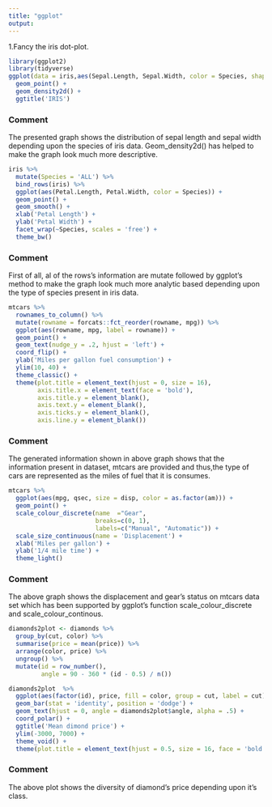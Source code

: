 ---
title: "ggplot"
output: 
---


1.Fancy the iris dot-plot.
```{r}
library(ggplot2)
library(tidyverse)
ggplot(data = iris,aes(Sepal.Length, Sepal.Width, color = Species, shape = Species)) +
  geom_point() +
  geom_density2d() +
  ggtitle('IRIS') 

```
### Comment
The presented graph shows the distribution of sepal length and sepal width depending upon the species of iris data. Geom_density2d() has helped to make the graph look much more descriptive.

```{r}
iris %>%
  mutate(Species = 'ALL') %>%
  bind_rows(iris) %>%
  ggplot(aes(Petal.Length, Petal.Width, color = Species)) +
  geom_point() +
  geom_smooth() +
  xlab('Petal Length') +
  ylab('Petal Width') +
  facet_wrap(~Species, scales = 'free') +
  theme_bw()
```
### Comment
First of all, al of the rows's information are mutate followed by ggplot's method to make the graph look much more analytic based depending upon the type of species present in iris data.

```{r}
mtcars %>%
  rownames_to_column() %>%
  mutate(rowname = forcats::fct_reorder(rowname, mpg)) %>%
  ggplot(aes(rowname, mpg, label = rowname)) +
  geom_point() +
  geom_text(nudge_y = .2, hjust = 'left') +
  coord_flip() +
  ylab('Miles per gallon fuel consumption') +
  ylim(10, 40) +
  theme_classic() +
  theme(plot.title = element_text(hjust = 0, size = 16),
        axis.title.x = element_text(face = 'bold'),
        axis.title.y = element_blank(),
        axis.text.y = element_blank(),
        axis.ticks.y = element_blank(),
        axis.line.y = element_blank())
```
### Comment
The generated information shown in above graph shows that the information present in dataset, mtcars are provided and thus,the type of cars are represented as the miles of fuel that it is consumes.


```{r}
mtcars %>%
  ggplot(aes(mpg, qsec, size = disp, color = as.factor(am))) +
  geom_point() +
  scale_colour_discrete(name  ="Gear",
                        breaks=c(0, 1),
                        labels=c("Manual", "Automatic")) +
  scale_size_continuous(name = 'Displacement') +
  xlab('Miles per gallon') +
  ylab('1/4 mile time') +
  theme_light()
```

### Comment
The above graph shows the displacement and gear's status on mtcars data set which has been supported by ggplot's function scale_colour_discrete and scale_colour_continous.
```{r}
diamonds2plot <- diamonds %>%
  group_by(cut, color) %>%
  summarise(price = mean(price)) %>%
  arrange(color, price) %>%
  ungroup() %>%
  mutate(id = row_number(),
         angle = 90 - 360 * (id - 0.5) / n())

diamonds2plot  %>%
  ggplot(aes(factor(id), price, fill = color, group = cut, label = cut)) +
  geom_bar(stat = 'identity', position = 'dodge') +
  geom_text(hjust = 0, angle = diamonds2plot$angle, alpha = .5) +
  coord_polar() +
  ggtitle('Mean dimond price') +
  ylim(-3000, 7000) +
  theme_void() +
  theme(plot.title = element_text(hjust = 0.5, size = 16, face = 'bold'))
```

### Comment
The above plot shows the diversity of diamond's price depending upon it's class.